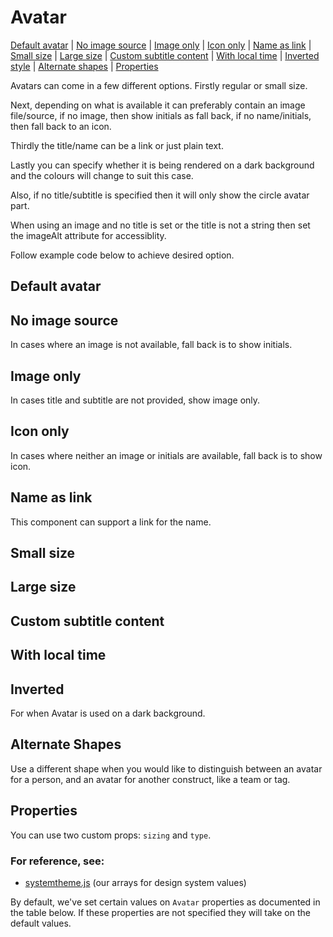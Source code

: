 
# Avatar

[Default avatar](#default-avatar) | [No image source](#no-image-source) | [Image only](#image-only) | [Icon only](#icon-only) | [Name as link](#name-as-link) | [Small size](#small-size) | [Large size](#large-size) | [Custom subtitle content](#custom-subtitle-content) | [With local time](#with-local-time) | [Inverted style](#inverted-style) | [Alternate shapes](#alternate-shapes) | [Properties](#properties)

Avatars can come in a few different options. Firstly regular or small size.

Next, depending on what is available it can preferably contain an image file/source, if no image, then show initials as fall back, if no name/initials, then fall back to an icon.

Thirdly the title/name can be a link or just plain text.

Lastly you can specify whether it is being rendered on a dark background and the colours will change to suit this case.

Also, if no title/subtitle is specified then it will only show the circle avatar part.

When using an image and no title is set or the title is not a string then set the imageAlt attribute for accessiblity.

Follow example code below to achieve desired option.

## Default avatar

<Preview>
  <Story id="components-avatar--default-avatar" />
</Preview>

## No image source

In cases where an image is not available, fall back is to show initials.

<Preview>
  <Story id="components-avatar--no-image" />
</Preview>

## Image only

In cases title and subtitle are not provided, show image only.

<Preview>
  <Story id="components-avatar--image-only" />
</Preview>

## Icon only

In cases where neither an image or initials are available, fall back is to show icon.

<Preview>
  <Story id="components-avatar--icon-only" />
</Preview>

## Name as link

This component can support a link for the name.

<Preview>
  <Story id="components-avatar--name-link" />
</Preview>

## Small size

<Preview>
  <Story id="components-avatar--small" />
</Preview>

## Large size

<Preview>
  <Story id="components-avatar--large" />
</Preview>

## Custom subtitle content

<Preview>
  <Story id="components-avatar--subtitle-content" />
</Preview>

## With local time

<Preview>
  <Story id="components-avatar--local-time" />
</Preview>

## Inverted

For when Avatar is used on a dark background.

<Preview>
  <Story id="components-avatar--inverted" />
</Preview>

## Alternate Shapes

Use a different shape when you would like to distinguish between an avatar for a person, and an avatar for another construct, like a team or tag.

<Preview>
  <Story id="components-avatar--alternate-shapes" />
</Preview>

## Properties

You can use two custom props: `sizing` and `type`.

### For reference, see:

- [systemtheme.js](https://github.com/orchestrated-io/orca-design-system/blob/master/packages/orcs-design-system/lib/systemtheme.js) (our arrays for design system values)

By default, we've set certain values on `Avatar` properties as documented in the table below. If these properties are not specified they will take on the default values.

<Props of={Avatar} />
